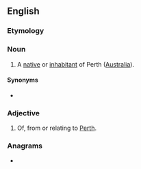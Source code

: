 ==English==

===Etymology===
{{suffix|en|Perth|ian}}

===Noun===
{{en-noun}}

# A [[native]] or [[inhabitant]] of Perth ([[Australia]]).

====Synonyms====
* {{l|en|Perthite}}

===Adjective===
{{en-adj|-}}

# Of, from or relating to [[Perth]].

===Anagrams===
* {{anagrams|en|perianth|triphane}}